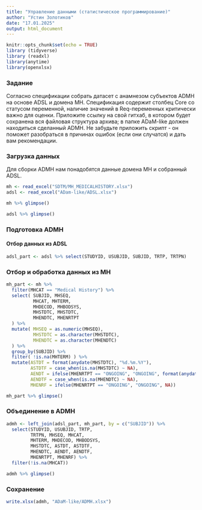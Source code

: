 ```yaml
---
title: "Управление данными (статистическое программирование)"
author: "Устин Золотиков"
date: "17.01.2025"
output: html_document
---
```


```r
knitr::opts_chunk$set(echo = TRUE)
library (tidyverse)
library (readxl)
library(anytime)
library(openxlsx)
```

### Задание

Согласно спецификации собрать датасет с анамнезом субъектов ADMH на основе ADSL и домена MH. Спецификация содержит столбец Core со статусом переменной, наличие значений в Req-переменных критически важно для оценки. Приложите ссылку на свой гитхаб, в котором будет сохранена вся файловая структура архива; в папке ADaM-like должен находиться сделанный ADMH. Не забудьте приложить скрипт - он поможет разобраться в причинах ошибок (если они случатся) и дать вам рекомендации. 


### Загрузка данных

Для сборки ADMH нам понадобятся данные домена MH и собранный ADSL.

```r
mh <- read_excel("SDTM/MH_MEDICALHISTORY.xlsx")
adsl <- read_excel("ADam-like/ADSL.xlsx")
```

```r
mh %>% glimpse()
```

```r
adsl %>% glimpse()
```


### Подготовка ADMH

#### Отбор данных из ADSL
```r
adsl_part <- adsl %>% select(STUDYID, USUBJID, SUBJID, TRTP, TRTPN)
```

### Отбор и обработка данных из MH
```r
mh_part <- mh %>% 
  filter(MHCAT == "Medical History") %>%
  select( SUBJID, MHSEQ, 
          MHCAT, MHTERM, 
          MHDECOD, MHBODSYS, 
          MHSTDTC, MHSTDTC,
          MHENDTC, MHENRTPT
  ) %>% 
  mutate( MHSEQ = as.numeric(MHSEQ),
          MHSTDTC = as.character(MHSTDTC),
          MHENDTC = as.character(MHENDTC)
  ) %>% 
  group_by(SUBJID) %>% 
  filter( !is.na(MHTERM) ) %>%
  mutate(ASTDT = format(anydate(MHSTDTC), "%d.%m.%Y"),
         ASTDTF = case_when(is.na(MHSTDTC) ~ NA),
         AENDT = ifelse(MHENRTPT == "ONGOING", "ONGOING", format(anydate(MHENRTPT), "%d.%m.%Y")),
         AENDTF = case_when(is.na(MHENDTC) ~ NA),
         MHENRF = ifelse(MHENRTPT == "ONGOING", "ONGOING", NA))

mh_part %>% glimpse()
```
### Объединение в ADMH

```r
admh <- left_join(adsl_part, mh_part, by = c("SUBJID")) %>% 
  select(STUDYID, USUBJID, TRTP,
         TRTPN, MHSEQ, MHCAT,
         MHTERM, MHDECOD, MHBODSYS,
         MHSTDTC, ASTDT, ASTDTF,
         MHENDTC, AENDT, AENDTF,
         MHENRTPT, MHENRF) %>%
  filter(!is.na(MHCAT))

admh %>% glimpse()
```

### Сохранение

```r
write.xlsx(admh, "ADaM-like/ADMH.xlsx")
```

